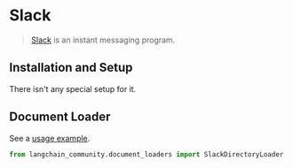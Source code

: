 # Slack

>[Slack](https://slack.com/) is an instant messaging program.
 
## Installation and Setup

There isn't any special setup for it.



## Document Loader

See a [usage example](/docs/integrations/document_loaders/slack).

```python
from langchain_community.document_loaders import SlackDirectoryLoader
```
